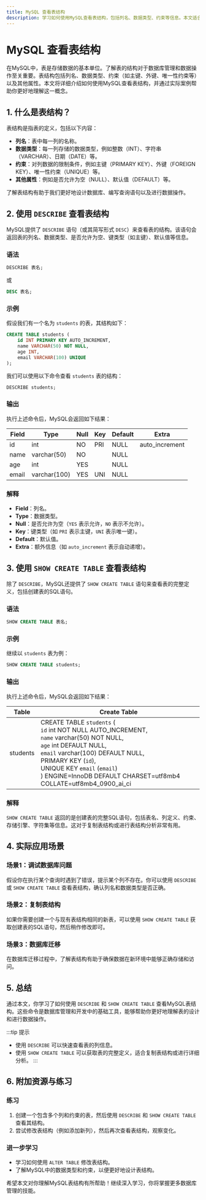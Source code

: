```yaml
---
title: MySQL 查看表结构
description: 学习如何使用MySQL查看表结构，包括列名、数据类型、约束等信息。本文适合初学者，包含详细的代码示例和实际应用场景。
---
```


# MySQL 查看表结构

在MySQL中，表是存储数据的基本单位。了解表的结构对于数据库管理和数据操作至关重要。表结构包括列名、数据类型、约束（如主键、外键、唯一性约束等）以及其他属性。本文将详细介绍如何使用MySQL查看表结构，并通过实际案例帮助你更好地理解这一概念。

## 1. 什么是表结构？

表结构是指表的定义，包括以下内容：
- **列名**：表中每一列的名称。
- **数据类型**：每一列存储的数据类型，例如整数（INT）、字符串（VARCHAR）、日期（DATE）等。
- **约束**：对列数据的限制条件，例如主键（PRIMARY KEY）、外键（FOREIGN KEY）、唯一性约束（UNIQUE）等。
- **其他属性**：例如是否允许为空（NULL）、默认值（DEFAULT）等。

了解表结构有助于我们更好地设计数据库、编写查询语句以及进行数据操作。

## 2. 使用 `DESCRIBE` 查看表结构

MySQL提供了 `DESCRIBE` 语句（或其简写形式 `DESC`）来查看表的结构。该语句会返回表的列名、数据类型、是否允许为空、键类型（如主键）、默认值等信息。

### 语法
```sql
DESCRIBE 表名;
```
或
```sql
DESC 表名;
```

### 示例
假设我们有一个名为 `students` 的表，其结构如下：

```sql
CREATE TABLE students (
    id INT PRIMARY KEY AUTO_INCREMENT,
    name VARCHAR(50) NOT NULL,
    age INT,
    email VARCHAR(100) UNIQUE
);
```

我们可以使用以下命令查看 `students` 表的结构：

```sql
DESCRIBE students;
```

### 输出
执行上述命令后，MySQL会返回如下结果：

| Field | Type        | Null | Key | Default | Extra          |
|-------|-------------|------|-----|---------|----------------|
| id    | int         | NO   | PRI | NULL    | auto_increment |
| name  | varchar(50) | NO   |     | NULL    |                |
| age   | int         | YES  |     | NULL    |                |
| email | varchar(100)| YES  | UNI | NULL    |                |

### 解释
- **Field**：列名。
- **Type**：数据类型。
- **Null**：是否允许为空（`YES` 表示允许，`NO` 表示不允许）。
- **Key**：键类型（如 `PRI` 表示主键，`UNI` 表示唯一键）。
- **Default**：默认值。
- **Extra**：额外信息（如 `auto_increment` 表示自动递增）。

## 3. 使用 `SHOW CREATE TABLE` 查看表结构

除了 `DESCRIBE`，MySQL还提供了 `SHOW CREATE TABLE` 语句来查看表的完整定义，包括创建表的SQL语句。

### 语法
```sql
SHOW CREATE TABLE 表名;
```

### 示例
继续以 `students` 表为例：

```sql
SHOW CREATE TABLE students;
```

### 输出
执行上述命令后，MySQL会返回如下结果：

| Table    | Create Table                                                                                                                                                                                                 |
|----------|-------------------------------------------------------------------------------------------------------------------------------------------------------------------------------------------------------------|
| students | CREATE TABLE `students` (<br />  `id` int NOT NULL AUTO_INCREMENT,<br />  `name` varchar(50) NOT NULL,<br />  `age` int DEFAULT NULL,<br />  `email` varchar(100) DEFAULT NULL,<br />  PRIMARY KEY (`id`),<br />  UNIQUE KEY `email` (`email`)<br />) ENGINE=InnoDB DEFAULT CHARSET=utf8mb4 COLLATE=utf8mb4_0900_ai_ci |

### 解释
`SHOW CREATE TABLE` 返回的是创建表的完整SQL语句，包括表名、列定义、约束、存储引擎、字符集等信息。这对于复制表结构或进行表结构分析非常有用。

## 4. 实际应用场景

### 场景1：调试数据库问题
假设你在执行某个查询时遇到了错误，提示某个列不存在。你可以使用 `DESCRIBE` 或 `SHOW CREATE TABLE` 查看表结构，确认列名和数据类型是否正确。

### 场景2：复制表结构
如果你需要创建一个与现有表结构相同的新表，可以使用 `SHOW CREATE TABLE` 获取创建表的SQL语句，然后稍作修改即可。

### 场景3：数据库迁移
在数据库迁移过程中，了解表结构有助于确保数据在新环境中能够正确存储和访问。

## 5. 总结

通过本文，你学习了如何使用 `DESCRIBE` 和 `SHOW CREATE TABLE` 查看MySQL表结构。这些命令是数据库管理和开发中的基础工具，能够帮助你更好地理解表的设计和进行数据操作。

:::tip 提示
- 使用 `DESCRIBE` 可以快速查看表的列信息。
- 使用 `SHOW CREATE TABLE` 可以获取表的完整定义，适合复制表结构或进行详细分析。
:::

## 6. 附加资源与练习

### 练习
1. 创建一个包含多个列和约束的表，然后使用 `DESCRIBE` 和 `SHOW CREATE TABLE` 查看其结构。
2. 尝试修改表结构（例如添加新列），然后再次查看表结构，观察变化。

### 进一步学习
- 学习如何使用 `ALTER TABLE` 修改表结构。
- 了解MySQL中的数据类型和约束，以便更好地设计表结构。

希望本文对你理解MySQL表结构有所帮助！继续深入学习，你将掌握更多数据库管理的技能。